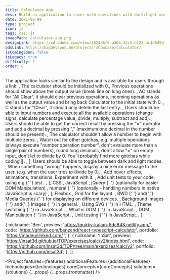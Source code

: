 ```yaml
---
title: Calculator App
desc: Build an application to cover math operations with dark/light modes.
date: 2021-02-09
type: project
icon: js
tags: css, js
imagePath: calculator-app.png
designLink: https://xd.adobe.com/view/1624d6fb-a304-42c5-b123-4c1d645b7747-4377/
bdsLink: https://bigdevsoon.me/projects-showcase/calculator/
isComingSoon: false
isLegacy: true
difficulty: 2
order: 8
---
```




  <Text size="small">
    The application looks similar to the design and is available for users
    through a link.
  </Text>,
  <Text size="small">The calculator should be initialized with 0.</Text>,
  <Text size="small">
    Previous operations should show above the output value (break line on long
    ones).
  </Text>,
  <Text size="small">
    AC stands for "All Clear", it should clear previous operations, incoming
    operations as well as the output value and bring back Calculator to the
    initial state with 0.
  </Text>,
  <Text size="small">
    C stands for "Clear", it should only delete the last entry.
  </Text>,
  <Text size="small">
    Users should be able to input numbers and execute all the available
    operations (change signs, calculate percentage value, divide, multiply,
    subtract and add).
  </Text>,
  <Text size="small">
    Users should be able to get the correct result by pressing the "=" operator
    and add a decimal by pressing "," (maximum one decimal in the number should
    be present).
  </Text>,
  <Text size="small">
    The calculator shouldn't allow a number to begin with multiple zeros.
  </Text>,
  <Text size="small">
    Watch out for other gotchas, e.g. multiple operations (always execute
    "number operation number", don't evaluate more than a single pair of
    numbers), round long decimals, don't allow "=" on empty input, don't let to
    divide by 0. You'll probably find more gotchas while coding 🙈.
  </Text>,
];

  <Text size="small">
    Users should be able to toggle between dark and light modes.
  </Text>,
  <Text size="small">
    When something "wrong" happens, display a nice error message to the user.
    (e.g. when the user tries to divide by 0).
  </Text>,
  <Text size="small">
    Add hover effects, animations, transitions. Experiment with it.
  </Text>,
  <Text size="small">
    Add unit tests to your code, using e.g.{' '}
    <Link size="small" href="https://jestjs.io/">
      jest
    </Link>
    .
  </Text>,
];

  <Text size="small">
    <Link size="small" href="https://www.w3schools.com/css/">
      CSS
    </Link>
  </Text>,
  <Text size="small">
    <Link size="small" href="https://javascript.info/">
      JavaScript
    </Link>
  </Text>,
  <Text size="small">
    <Link size="small" href="https://jquery.com/">
      jQuery
    </Link>{' '}
    (optionally for easier DOM Manipulation)
  </Text>,
  <Text size="small">
    <Link size="small" href="http://numeraljs.com/">
      numeral
    </Link>{' '}
    (optionally - handling numbers in native JavaScript is scary)
  </Text>,
];

  <Text size="small">
    <Link
      size="small"
      href="https://css-tricks.com/snippets/css/a-guide-to-flexbox/"
    >
      Flexbox
    </Link>
    , <Link
      size="small"
      href="https://css-tricks.com/snippets/css/complete-guide-grid/"
    >
      Grid
    </Link> for the layout.
  </Text>,
  <Text size="small">
    <Link
      size="small"
      href="https://www.w3schools.com/html/html_responsive.asp"
    >
      RWD
    </Link>{' '}
    and{' '}
    <Link
      size="small"
      href="https://www.w3schools.com/css/css_rwd_mediaqueries.asp"
    >
      Media Queries
    </Link>{' '}
    for displaying on different devices.
  </Text>,
  <Text size="small">
    <Link
      size="small"
      href="https://www.w3schools.com/html/html_images_background.asp"
    >
      Background Images
    </Link>{' '}
    and{' '}
    <Link size="small" href="https://www.w3schools.com/css/css3_images.asp">
      Images
    </Link>{' '}
    in general.
  </Text>,
  <Text size="small">
    <Link size="small" href="https://css-tricks.com/using-svg/">
      Using SVG
    </Link>{' '}
    in HTML.
  </Text>,
  <Text size="small">
    <Link
      size="small"
      href="https://medium.com/@haxzie/dark-and-light-theme-switcher-using-css-variables-and-pure-javascript-zocada-dd0059d72fa2"
    >
      Theme switching
    </Link>{' '}
    in JavaScript .
  </Text>,
  <Text size="small">
    <Link size="small" href="https://www.w3schools.com/js/js_htmldom.asp">
      What is DOM
    </Link>{' '}
    in JavaScript.
  </Text>,
  <Text size="small">
    <Link
      size="small"
      href="https://developer.mozilla.org/en-US/docs/Learn/JavaScript/Client-side_web_APIs/Manipulating_documents"
    >
      DOM Manipulation
    </Link>{' '}
    in JavaScript.
  </Text>,
  <Text size="small">
    <Link
      size="small"
      href="https://www.freecodecamp.org/news/how-to-start-unit-testing-javascript/"
    >
      Unit testing
    </Link>{' '}
    in JavaScript.
  </Text>,
];

  {
    nickname: 'Ben',
    preview: 'https://quirky-kalam-6dc848.netlify.app/',
    code: 'https://github.com/benzend/react-typescript-calculator',
    portfolio: 'https://madeunlinked.com/ ',
  },
  {
    nickname: 'InSat',
    preview: 'https://insat3d.github.io/TOP/exercises/calc/v2/index.html',
    code: 'https://github.com/insat3d/TOP/tree/main/exercises/calc/v2',
    portfolio: 'https://github.com/insat3d',
  },
];

<Project
  features={features}
  additionalFeatures={additionalFeatures}
  technologies={technologies}
  coreConcepts={coreConcepts}
  solutions={solutions}
  {...props}
  {...props.frontmatter}
/>
